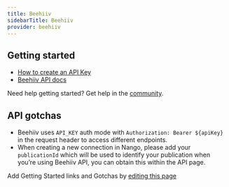 ```yaml
---
title: Beehiiv
sidebarTitle: Beehiiv
provider: beehiiv
---
```



<Overview />
<PreBuiltTooling provider={providers[pageMetadata.provider]} />


## Getting started

-   [How to create an API Key](https://developers.beehiiv.com/welcome/create-an-api-key)
-   [Beehiiv API docs](https://developers.beehiiv.com/api-reference/automation-journeys/create)

<Tip>Need help getting started? Get help in the [community](https://nango.dev/slack).</Tip>

## API gotchas

- Beehiiv uses `API_KEY` auth mode with `Authorization: Bearer ${apiKey}` in the request header to access different endpoints.
- When creating a new connection in Nango, please add your `publicationId` which will be used to identify your publication when you’re using Beehiiv API, you can obtain this within the API page.

<Note>Add Getting Started links and Gotchas by [editing this page](https://github.com/nangohq/nango/tree/master/docs-v2/integrations/all/beehiiv.mdx)</Note>